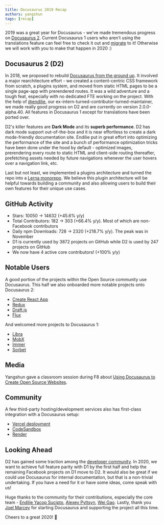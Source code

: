 ```yaml
---
title: Docusaurus 2019 Recap
authors: yangshun
tags: [recap]
---
```


2019 was a great year for Docusaurus - we've made tremendous progress on [Docusaurus 2](https://docusaurus.io/). Current Docusaurus 1 users who aren't using the translations feature can feel free to check it out and [migrate](https://docusaurus.io/docs/migration) to it! Otherwise we will work with you to make that happen in 2020 :)

## Docusaurus 2 (D2)

In 2018, we proposed to rebuild [Docusaurus from the ground up](https://github.com/facebook/docusaurus/issues/789). It involved a major rearchitecture effort - we created a content-centric CSS framework from scratch, a plugins system, and moved from static HTML pages to be a single page-app with prerendered routes. It was a wild adventure and a tough feat, especially with no dedicated FTE working on the project. With the help of [@endilie](https://github.com/endiliey), our ex-intern-turned-contributor-turned-maintainer, we made really good progress on D2 and are currently on version 2.0.0-alpha.40. All features in Docusaurus 1 except for translations have been ported over.

D2's killer features are **Dark Mode** and its **superb performance**. D2 has dark mode support out-of-the-box and it is near effortless to create a dark mode-friendly documentation site. Endilie put in great effort into optimizing the performance of the site and a bunch of performance optimization tricks have been done under the hood by default - optimized images, prerendering every route to static HTML and client-side routing thereafter, prefetching assets needed by future navigations whenever the user hovers over a navigation link, etc.

Last but not least, we implemented a plugins architecture and turned the repo into a [Lerna monorepo](https://github.com/facebook/docusaurus/tree/main/packages). We believe this plugin architecture will be helpful towards building a community and also allowing users to build their own features for their unique use cases.

## GitHub Activity

- Stars: 10050 → 14632 (+45.6% y/y)
- Total Contributors: 182 → 303 (+66.4% y/y). Most of which are non-Facebook contributors
- Daily npm Downloads: 728 → 2320 (+218.7% y/y). The peak was in November
- D1 is currently used by 3872 projects on GitHub while D2 is used by 247 projects on GitHub
- We now have 4 active core contributors! (+100% y/y)

## Notable Users

A good portion of the projects within the Open Source community use Docusaurus. This half we also onboarded more notable projects onto Docusaurus 2:

- [Create React App](https://create-react-app.dev/)
- [Redux](https://redux.js.org/)
- [Draft.js](https://draftjs.org/)
- [Flux](http://facebook.github.io/flux/)

And welcomed more projects to Docusaurus 1:

- [Libra](https://developers.libra.org/)
- [MobX](https://mobx.js.org/)
- [Immer](https://immerjs.github.io/immer/)
- [Sorbet](https://sorbet.org/)

## Media

Yangshun gave a classroom session during F8 about [Using Docusaurus to Create Open Source Websites](https://www.youtube.com/watch?v=QcGJsf6mgZE).

## Community

A few third-party hosting/development services also has first-class integration with a Docusaurus setup:

- [Vercel deployment](https://github.com/vercel/vercel/tree/main/examples/docusaurus)
- [CodeSandbox](https://codesandbox.io/s/docusaurus-template-x3vg9)
- [Render](https://render.com/docs/deploy-docusaurus)

## Looking Ahead

D2 has gained some traction among the [developer community](https://docusaurus.io/showcase). In 2020, we want to achieve full feature parity with D1 by the first half and help the remaining Facebook projects on D1 move to D2. It would also be great if we could use Docusaurus for internal documentation, but that is a non-trivial undertaking. If you have a need for it or have some ideas, come speak with us!

Huge thanks to the community for their contributions, especially the core team - [Endilie Yacop Sucipto](https://github.com/endiliey), [Alexey Pyltsyn](https://github.com/lex111), [Wei Gao](https://github.com/wgao19). Lastly, thank you [Joel Marcey](https://github.com/JoelMarcey) for starting Docusaurus and supporting the project all this time.

Cheers to a great 2020! 🎉
